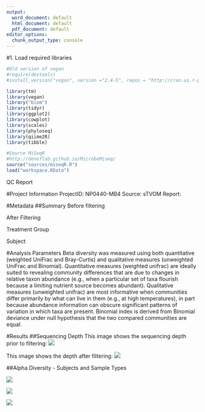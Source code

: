 ```yaml
---
output:
  word_document: default
  html_document: default
  pdf_document: default
editor_options: 
  chunk_output_type: console
---
```

#1. Load required libraries
```r
#Old version of vegan
#require(devtools)
#install_version("vegan", version ="2.4-5", repos = "http://cran.us.r-project.org")

library(tm)
library(vegan)
library("biom")
library(tidyr)
library(ggplot2)
library(cowplot)
library(scales)
library(phyloseq)
library(qiime2R)
library(tibble)

#Source MiSeqR
#http://deneflab.github.io/MicrobeMiseq/
source("sources/miseqR.R")
load("workspace.RData")
```
QC Report


#Project Information
ProjectID: NP0440-MB4
Source: sTVOM
Report: 

#Metadata
##Summary
Before filtering

After Filtering

Treatment Group

Subject

#Analysis Parameters
Beta diversity was measured using both quantitative (weighted UniFrac and Bray-Curtis) and qualitative measures (unweighted UniFrac and Binomial). Quantitative measures (weighted unifrac) are ideally suited to revealing community differences that are due to changes in relative taxon abundance (e.g., when a particular set of taxa flourish because a limiting nutrient source becomes abundant). Qualitative measures (unweighted unifrac) are most informative when communities differ primarily by what can live in them (e.g., at high temperatures), in part because abundance information can obscure significant patterns of variation in which taxa are present. Binomial index is derived from Binomial deviance under null hypothesis that the two compared communities are equal.

#Results
##Sequencing Depth
This image shows the sequencing depth prior to filtering:
![](Graphs/SeqDepth_prefilter.tiff)

This image shows the depth after filtering:
![](Graphs/SeqDepth_filter.tiff)

##Alpha Diversity - Subjects and Sample Types

![](Graphs/sampletype_alphadiv.tiff)


![](Graphs/subjectid_alphadiv.tiff)


![](Graphs/.tiff)





